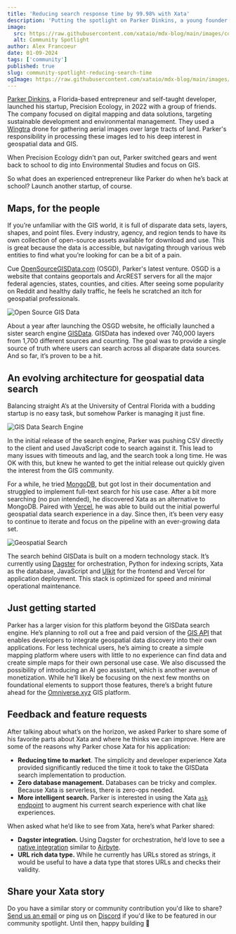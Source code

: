 ```yaml
---
title: 'Reducing search response time by 99.98% with Xata'
description: 'Putting the spotlight on Parker Dinkins, a young founder with a love for geospatial data who recently launched GISData.io.'
image:
  src: https://raw.githubusercontent.com/xataio/mdx-blog/main/images/community-spotlight-reducing-search-response-time-by-99-percent.jpg
  alt: Community Spotlight
author: Alex Francoeur
date: 01-09-2024
tags: ['community']
published: true
slug: community-spotlight-reducing-search-time
ogImage: https://raw.githubusercontent.com/xataio/mdx-blog/main/images/community-spotlight-reducing-search-response-time-by-99-percent.jpg
---
```


[Parker Dinkins](https://www.linkedin.com/in/john-parker-dinkins/), a Florida-based entrepreneur and self-taught developer, launched his startup, Precision Ecology, in 2022 with a group of friends. The company focused on digital mapping and data solutions, targeting sustainable development and environmental management. They used a [Wingtra](https://wingtra.com/) drone for gathering aerial images over large tracts of land. Parker's responsibility in processing these images led to his deep interest in geospatial data and GIS.

When Precision Ecology didn't pan out, Parker switched gears and went back to school to dig into Environmental Studies and focus on GIS.

So what does an experienced entrepreneur like Parker do when he’s back at school? Launch another startup, of course.

## Maps, for the people

If you’re unfamiliar with the GIS world, it is full of disparate data sets, layers, shapes, and point files. Every industry, agency, and region tends to have its own collection of open-source assets available for download and use. This is great because the data is accessible, but navigating through various web entities to find what you’re looking for can be a bit of a pain.

Cue [OpenSourceGISData.com](http://OpenSourceGISData.com) (OSGD), Parker's latest venture. OSGD is a website that contains geoportals and ArcREST servers for all the major federal agencies, states, counties, and cities. After seeing some popularity on Reddit and healthy daily traffic, he feels he scratched an itch for geospatial professionals.

![Open Source GIS Data](/images/cs-osgd.png)

About a year after launching the OSGD website, he officially launched a sister search engine [GISData](https://gisdata.io/). GISData has indexed over 740,000 layers from 1,700 different sources and counting. The goal was to provide a single source of truth where users can search across all disparate data sources. And so far, it’s proven to be a hit.

## An evolving architecture for geospatial data search

Balancing straight A’s at the University of Central Florida with a budding startup is no easy task, but somehow Parker is managing it just fine.

![GIS Data Search Engine](/images/cs-gisdata.png)

In the initial release of the search engine, Parker was pushing CSV directly to the client and used JavaScript code to search against it. This lead to many issues with timeouts and lag, and the search took a long time. He was OK with this, but knew he wanted to get the initial release out quickly given the interest from the GIS community.

For a while, he tried [MongoDB](https://www.mongodb.com/), but got lost in their documentation and struggled to implement full-text search for his use case. After a bit more searching (no pun intended), he discovered Xata as an alternative to MongoDB. Paired with [Vercel](https://vercel.com/), he was able to build out the initial powerful geospatial data search experience in a day. Since then, it’s been very easy to continue to iterate and focus on the pipeline with an ever-growing data set.

![Geospatial Search](/images/cs-gis-search.png)

The search behind GISData is built on a modern technology stack. It’s currently using [Dagster](https://dagster.io/) for orchestration, Python for indexing scripts, Xata as the database, JavaScript and [UIkit](https://getuikit.com/) for the frontend and Vercel for application deployment. This stack is optimized for speed and minimal operational maintenance.

## Just getting started

Parker has a larger vision for this platform beyond the GISData search engine. He’s planning to roll out a free and paid version of the [GIS API](https://docs.gisapi.io/) that enables developers to integrate geospatial data discovery into their own applications. For less technical users, he’s aiming to create a simple mapping platform where users with little to no experience can find data and create simple maps for their own personal use case. We also discussed the possibility of introducing an AI geo assistant, which is another avenue of monetization. While he’ll likely be focusing on the next few months on foundational elements to support those features, there’s a bright future ahead for the [Omniverse.xyz](https://Omniverse.XYZ) GIS platform.

## Feedback and feature requests

After talking about what’s on the horizon, we asked Parker to share some of his favorite parts about Xata and where he thinks we can improve. Here are some of the reasons why Parker chose Xata for his application:

- **Reducing time to market**. The simplicity and developer experience Xata provided significantly reduced the time it took to take the GISData search implementation to production.
- **Zero database management.** Databases can be tricky and complex. Because Xata is serverless, there is zero-ops needed.
- **More intelligent search.** Parker is interested in using the Xata [`ask` endpoint](https://xata.io/docs/sdk/ask) to augment his current search experience with chat like experiences.

When asked what he’d like to see from Xata, here’s what Parker shared:

- **Dagster integration.** Using Dagster for orchestration, he’d love to see a [native integration](https://xata.canny.io/feature-requests/p/dagster-guide-or-integration) similar to [Airbyte](https://xata.io/docs/integrations/airbyte).
- **URL rich data type.** While he currently has URLs stored as strings, it would be useful to have a data type that stores URLs and checks their validity.

## Share your Xata story

Do you have a similar story or community contribution you'd like to share? [Send us an email](mailto:communityspotlight@xata.io) or ping us on [Discord](https://xata.io/discord) if you'd like to be featured in our community spotlight. Until then, happy building 🦋
